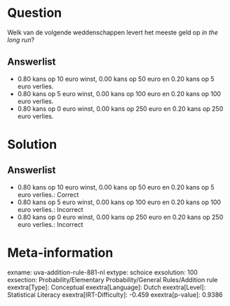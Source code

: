 Question
========

Welk van de volgende weddenschappen levert het meeste geld op *in the
long run*?

Answerlist
----------

* 0.80 kans op 10 euro winst, 0.00 kans op 50 euro en 0.20 kans op 5 euro verlies.
* 0.80 kans op 5 euro winst, 0.00 kans op 100 euro en 0.20 kans op 100 euro verlies.
* 0.80 kans op 0 euro winst, 0.00 kans op 250 euro en 0.20 kans op 250 euro verlies.

Solution
========

Answerlist
----------

* 0.80 kans op 10 euro winst, 0.00 kans op 50 euro en 0.20 kans op 5 euro verlies.: Correct
* 0.80 kans op 5 euro winst, 0.00 kans op 100 euro en 0.20 kans op 100 euro verlies.: Incorrect
* 0.80 kans op 0 euro winst, 0.00 kans op 250 euro en 0.20 kans op 250 euro verlies.: Incorrect

Meta-information
================
exname: uva-addition-rule-881-nl
extype: schoice
exsolution: 100
exsection: Probability/Elementary Probability/General Rules/Addition rule
exextra[Type]: Conceptual
exextra[Language]: Dutch
exextra[Level]: Statistical Literacy
exextra[IRT-Difficulty]: -0.459
exextra[p-value]: 0.9386

